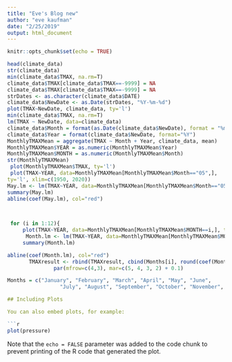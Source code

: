 ```yaml
---
title: "Eve's Blog new"
author: "eve kaufman"
date: "2/25/2019"
output: html_document
---
```


```r
knitr::opts_chunk$set(echo = TRUE)
```


```r
head(climate_data)
str(climate_data)
min(climate_data$TMAX, na.rm=T)
climate_data$TMAX[climate_data$TMAX==-9999] = NA
climate_data$TMAX[climate_data$TMAX==-9999] = NA
strDates <- as.character(climate_data$DATE)
climate_data$NewDate <- as.Date(strDates, "%Y-%m-%d")
plot(TMAX~NewDate, climate_data, ty='l')
min(climate_data$TMAX, na.rm=T)
lm(TMAX ~ NewDate, data=climate_data)
climate_data$Month = format(as.Date(climate_data$NewDate), format = "%m")
climate_data$Year = format(climate_data$NewDate, format="%Y")
MonthlyTMAXMean = aggregate(TMAX ~ Month + Year, climate_data, mean)
MonthlyTMAXMean$YEAR = as.numeric(MonthlyTMAXMean$Year)
MonthlyTMAXMean$MONTH = as.numeric(MonthlyTMAXMean$Month)
str(MonthlyTMAXMean)
 plot(MonthlyTMAXMean$TMAX, ty='l')
 plot(TMAX~YEAR, data=MonthlyTMAXMean[MonthlyTMAXMean$Month=="05",],
ty='l', xlim=c(1950, 2020))
May.lm <- lm(TMAX~YEAR, data=MonthlyTMAXMean[MonthlyTMAXMean$Month=="05",])
summary(May.lm)
abline(coef(May.lm), col="red")


 
 for (i in 1:12){
     plot(TMAX~YEAR, data=MonthlyTMAXMean[MonthlyTMAXMean$MONTH==i,], ty='l', las=1, xlim=c(1940, 2020), main=Months[i])
      Month.lm <- lm(TMAX~YEAR, data=MonthlyTMAXMean[MonthlyTMAXMean$MONTH==i,])
     summary(Month.lm)      

abline(coef(Month.lm), col="red")
       TMAXresult <- rbind(TMAXresult, cbind(Months[i], round(coef(Month.lm)[2], 4), round(summary(Month.lm)$coefficients[2,4],4), round(summary(Month.lm)$r.squared, 3)))
               par(mfrow=c(4,3), mar=c(5, 4, 3, 2) + 0.1)

Months = c("January", "February", "March", "April", "May", "June",
                 "July", "August", "September", "October", "November", "December")```

## Including Plots

You can also embed plots, for example:

```r
plot(pressure)
```

Note that the `echo = FALSE` parameter was added to the code chunk to prevent printing of the R code that generated the plot.
